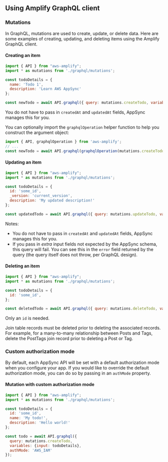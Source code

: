 ## Using Amplify GraphQL client

### Mutations

In GraphQL, mutations are used to create, update, or delete data. Here are some examples of creating, updating, and deleting items using the Amplify GraphQL client.

#### Creating an item

```javascript
import { API } from "aws-amplify";
import * as mutations from './graphql/mutations';

const todoDetails = {
  name: 'Todo 1',
  description: 'Learn AWS AppSync'
};

const newTodo = await API.graphql({ query: mutations.createTodo, variables: {input: todoDetails}});
```

You do not have to pass in `createdAt` and `updatedAt` fields, AppSync manages this for you.

You can optionally import the `graphqlOperation` helper function to help you construct the argument object:

```javascript
import { API, graphqlOperation } from 'aws-amplify';
// ...
const newTodo = await API.graphql(graphqlOperation(mutations.createTodo, {input: todoDetails})); // equivalent to above example
```

#### Updating an item

```javascript
import { API } from "aws-amplify";
import * as mutations from './graphql/mutations';

const todoDetails = {
  id: 'some_id',
  _version: 'current_version',
  description: 'My updated description!'
};

const updatedTodo = await API.graphql({ query: mutations.updateTodo, variables: {input: todoDetails}});
```

Notes:

- You do not have to pass in `createdAt` and `updatedAt` fields, AppSync manages this for you.
- If you pass in *extra* input fields not expected by the AppSync schema, this query will fail. You can see this in the `error` field returned by the query (the query itself does not throw, per GraphQL design).

#### Deleting an item

```javascript
import { API } from "aws-amplify";
import * as mutations from './graphql/mutations';

const todoDetails = {
  id: 'some_id',
};

const deletedTodo = await API.graphql({ query: mutations.deleteTodo, variables: {input: todoDetails}});
```

Only an `id` is needed.

<Callout>
Join table records must be deleted prior to deleting the associated records. For example, for a many-to-many relationship between Posts and Tags, delete the PostTags join record prior to deleting a Post or Tag.
</Callout>

### Custom authorization mode

By default, each AppSync API will be set with a default authorization mode when you configure your app. If you would like to override the default authorization mode, you can do so by passing in an `authMode` property.

#### Mutation with custom authorization mode

```js
import { API } from "aws-amplify";
import * as mutations from './graphql/mutations';

const todoDetails = {
  id: 'some_id',
  name: 'My todo!',
  description: 'Hello world!'
};

const todo = await API.graphql({
  query: mutations.createTodo,
  variables: {input: todoDetails},
  authMode: 'AWS_IAM'
});
```
